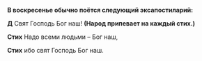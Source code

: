 **В воскресенье обычно поётся следующий эксапостиларий:**

**Д** Свят Господь Бог наш! **(Народ припевает на каждый стих.)**

**Стих** Надо всеми людьми – Бог наш,

**Стих** ибо свят Господь Бог наш.
